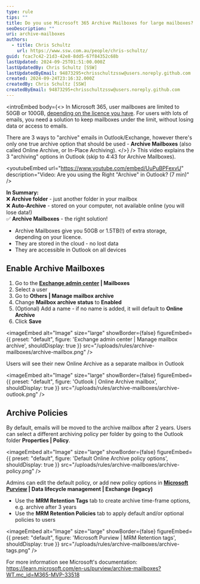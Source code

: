 ```yaml
---
type: rule
tips: ""
title: Do you use Microsoft 365 Archive Mailboxes for large mailboxes?
seoDescription: ""
uri: archive-mailboxes
authors:
  - title: Chris Schultz
    url: https://www.ssw.com.au/people/chris-schultz/
guid: fcac7c42-21d3-42e8-8dd5-67f84352c68b
lastUpdated: 2024-09-25T01:51:00.000Z
lastUpdatedBy: Chris Schultz [SSW]
lastUpdatedByEmail: 94873295+chrisschultzssw@users.noreply.github.com
created: 2024-09-24T23:16:32.000Z
createdBy: Chris Schultz [SSW]
createdByEmail: 94873295+chrisschultzssw@users.noreply.github.com
---
```

<introEmbed
  body={<>
In Microsoft 365, user mailboxes are limited to 50GB or 100GB, [depending on the licence you have](https://learn.microsoft.com/en-us/office365/servicedescriptions/exchange-online-service-description/exchange-online-limits#storage-limits?WT.mc_id=M365-MVP-33518). For users with lots of emails, you need a solution to keep mailboxes under the limit, without losing data or access to emails.

There are 3 ways to "archive" emails in Outlook/Exchange, however there's only one true archive option that should be used - **Archive Mailboxes** (also called Online Archive, or In-Place Archiving).
  </>}
/>
This video explains the 3 "archiving" options in Outlook (skip to 4:43 for Archive Mailboxes).

<youtubeEmbed url="https://www.youtube.com/embed/UuPuBPFexvU" description="Video: Are you using the Right "Archive" in Outlook? (7 min)" />

**In Summary:**\
❌ **Archive folder** - just another folder in your mailbox\
❌ **Auto-Archive** - stored on your computer, not available online (you will lose data!)\
✅ **Archive Mailboxes** - the right solution!

* Archive Mailboxes give you 50GB or 1.5TB(!) of extra storage, depending on your licence.
* They are stored in the cloud - no lost data
* They are accessible in Outlook on all devices

## Enable Archive Mailboxes

1. Go to the **[Exchange admin center](https://admin.exchange.microsoft.com/) | Mailboxes**
2. Select a user
3. Go to **Others | Manage mailbox archive**
4. Change **Mailbox archive status** to **Enabled**
5. (Optional) Add a name - if no name is added, it will default to **Online Archive**
6. Click **Save**


<imageEmbed
  alt="Image"
  size="large"
  showBorder={false}
  figureEmbed={{
    preset: "default",
    figure: 'Exchange admin center | Manage mailbox archive',
    shouldDisplay: true
  }}
  src="/uploads/rules/archive-mailboxes/archive-mailbox.png"
/>

Users will see their new Online Archive as a separate mailbox in Outlook


<imageEmbed
  alt="Image"
  size="large"
  showBorder={false}
  figureEmbed={{
    preset: "default",
    figure: 'Outlook | Online Archive mailbox',
    shouldDisplay: true
  }}
  src="/uploads/rules/archive-mailboxes/archive-outlook.png"
/>

## Archive Policies

By default, emails will be moved to the archive mailbox after 2 years. Users can select a different archiving policy per folder by going to the Outlook folder **Properties | Policy**.


<imageEmbed
  alt="Image"
  size="large"
  showBorder={false}
  figureEmbed={{
    preset: "default",
    figure: 'Default Online Archive policy options',
    shouldDisplay: true
  }}
  src="/uploads/rules/archive-mailboxes/archive-policy.png"
/>

Admins can edit the default policy, or add new policy options in **[Microsoft Purview](https://compliance.microsoft.com/) | Data lifecycle management | Exchange (legacy)**

* Use the **MRM Retention Tags** tab to create archive time-frame options, e.g. archive after 3 years
* Use the **MRM Retention Policies** tab to apply default and/or optional policies to users


<imageEmbed
  alt="Image"
  size="large"
  showBorder={false}
  figureEmbed={{
    preset: "default",
    figure: 'Microsoft Purview | MRM Retention tags',
    shouldDisplay: true
  }}
  src="/uploads/rules/archive-mailboxes/archive-tags.png"
/>

For more information see Microsoft's documentation: <https://learn.microsoft.com/en-us/purview/archive-mailboxes?WT.mc_id=M365-MVP-33518>
